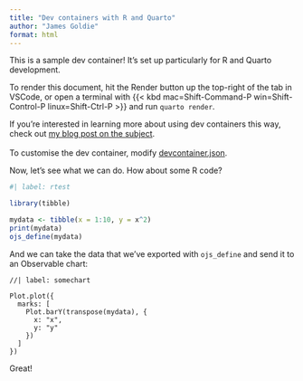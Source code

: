 ```yaml
---
title: "Dev containers with R and Quarto"
author: "James Goldie"
format: html
---
```


This is a sample dev container! It's set up particularly for R and Quarto development.

To render this document, hit the Render button up the top-right of the tab in VSCode, or open a terminal with {{< kbd mac=Shift-Command-P win=Shift-Control-P linux=Shift-Ctrl-P >}} and run `quarto render`.

::: {.aside}
If you're interested in learning more about using dev containers this way, check out [my blog post on the subject](https://jamesgoldie.dev/writing/dev-containers-in-r).
</br></br>
To customise the dev container, modify [devcontainer.json](.devcontainer/devcontainer.json).
:::

Now, let's see what we can do. How about some R code?

```r
#| label: rtest

library(tibble)

mydata <- tibble(x = 1:10, y = x^2)
print(mydata)
ojs_define(mydata)
```

And we can take the data that we've exported with `ojs_define` and send it to an Observable chart:

```ojs
//| label: somechart

Plot.plot({
  marks: [
    Plot.barY(transpose(mydata), {
      x: "x",
      y: "y"
    })
  ]
})
```

Great!
